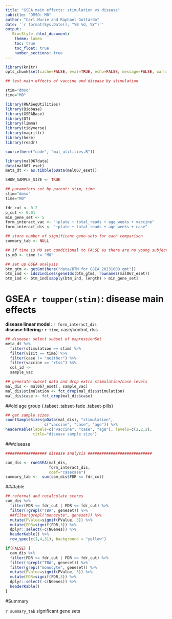 ```yaml
---
title: "GSEA main effects: stimulation vs disease"
subtitle: "DMSO: M0"
author: "Carl Murie and Raphael Gottardo"
date: '`r format(Sys.Date(), "%B %d, %Y")`'
output: 
   BiocStyle::html_document:
    theme: lumen
    toc: true
    toc_float: true
    number_sections: true
---
```


```r
library(knitr)
opts_chunk$set(cache=FALSE, eval=TRUE, echo=FALSE, message=FALSE, warning=FALSE, results='asis')
```


```r
## test main effects of vaccine and disease by stimulation

stim="dmso"
time="M0"
```


```r
library(RNASeqUtilities)
library(Biobase)
library(GSEABase)
library(DT)
library(limma)
library(tidyverse)
library(magrittr)
library(here)
library(readr)

source(here("code", "mal_utilities.R"))
```

```r
library(mal067data)
data(mal067_eset)
meta_dt <- as.tibble(pData(mal067_eset))
```


```r
SHOW_SAMPLE_SIZE <- TRUE

## parameters set by parent: stim, time
stim="dmso"
time="M0"

fdr_cut <- 0.2
p_cut <- 0.01
min_gene_set <- 5
form_interact_vac <- "~plate + total_reads + age_weeks + vaccine"
form_interact_dis <- "~plate + total_reads + age_weeks + case"

## store number of significant gene-sets for each comparison
summary_tab <- NULL

## if time is M0 set conditional to FALSE as there are no young subjects in M0
is_m0 <- time != "M0"
```

```r
## set up GSEA analysis
btm_gtm <- getGmt(here("data/BTM_for_GSEA_20131008.gmt"))
btm_ind <- ids2indices(geneIds(btm_gtm), rownames(mal067_eset))
btm_ind <- btm_ind[sapply(btm_ind, length) > min_gene_set]
```

# GSEA `r toupper(stim)`: disease main effects

**disease linear model:** `r form_interact_dis`  
**disease filtering   :** `r time`, case/control, rtss 

```r
## disease: select subset of expressionSet
meta_dt %>% 
  filter(stimulation == stim) %>% 
  filter(visit == time) %>%
  filter(case != "neither") %>%
  filter(vaccine == "rtss") %$%
  col_id ->
  sample_vac

## generate subset data and drop extra stimulation/case levels
mal_dis <- mal067_eset[, sample_vac] 
mal_dis$stimulation <- fct_drop(mal_dis$stimulation)
mal_dis$case <- fct_drop(mal_dis$case)

```

##old age group {.tabset .tabset-fade .tabset-pills}

```r

## get sample sizes
countSampleSizes(pData(mal_dis), "stimulation", 
                 c("vaccine", "case", "age")) %>%
headerKable(labels=c("vaccine", "case", "age"), levels=c(2,2,2), 
            title="disease sample size")

```
  
###disease  

```r

################## disease analysis ############################

cam_dis <- runGSEA(mal_dis, 
                   form_interact_dis,
                   coef="casecase")
summary_tab <-  sum(cam_dis$FDR <= fdr_cut)
```

###table

```r

## reformat and recalculate scores
cam_dis %>%
  filter(FDR <= fdr_cut | FDR <= fdr_cut) %>%
  filter(!grepl("TBA", geneset)) %>%
  ##filter(grepl("monocyte", geneset)) %>%
  mutate(PValue=signif(PValue, 3)) %>%
  mutate(FDR=signif(FDR,3)) %>%
  dplyr::select(-c(NGenes)) %>%
  headerKable() %>%
  row_spec(c(1,4,31), background = "yellow")

if(FALSE) {
  cam_dis %>%
  filter(FDR <= fdr_cut | FDR <= fdr_cut) %>%
  filter(!grepl("TBA", geneset)) %>%
  filter(grepl("monocyte", geneset)) %>%
  mutate(PValue=signif(PValue, 3)) %>%
  mutate(FDR=signif(FDR,3)) %>%
  dplyr::select(-c(NGenes)) %>%
  headerKable()
}
```


#Summary  
  
`r summary_tab` significant gene sets
